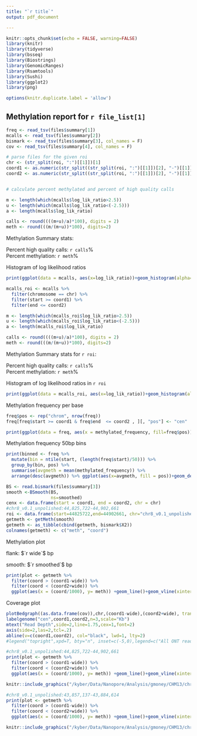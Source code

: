 ```yaml
---
title: "`r title`"
output: pdf_document

---
```


```r
knitr::opts_chunk$set(echo = FALSE, warning=FALSE)
library(knitr)
library(tidyverse)
library(bsseq)
library(Biostrings)
library(GenomicRanges)
library(Rsamtools)
library(Sushi)
library(ggplot2)
library(png)

options(knitr.duplicate.label = 'allow')
```

## Methylation report for `r file_list[1]`

```r
freq <- read_tsv(files$summary[1])
mcalls <- read_tsv(files$summary[2])
bismark <- read_tsv(files$summary[3], col_names = F)
cov <- read_tsv(files$summary[4], col_names = F)

# parse files for the given roi
chr <- (str_split(roi, ":")[[1]])[1]
coord1 <- as.numeric(str_split((str_split(roi, ":")[[1]])[2], "-")[[1]][1])
coord2 <- as.numeric(str_split((str_split(roi, ":")[[1]])[2], "-")[[1]][2])


# calculate percent methylated and percent of high quality calls

m <- length(which(mcalls$log_lik_ratio>2.5))
u <- length(which(mcalls$log_lik_ratio<(-2.5)))
a <- length(mcalls$log_lik_ratio)

calls <- round((((m+u)/a)*100), digits = 2)
meth <- round(((m/(m+u))*100), digits=2)

```


Methylation Summary stats:
 
Percent high quality calls: `r calls`%  
Percent methylation: `r meth`%  


Histogram of log likelihood ratios

```r
print(ggplot(data = mcalls, aes(x=log_lik_ratio))+geom_histogram(alpha=.5, binwidth = .5, fill = "red")+theme_bw()+geom_vline(xintercept= c(-2.5, 2.5), linetype="dashed", color="black")+xlim(-25,25))

```


```r
mcalls_roi <- mcalls %>% 
  filter(chromosome == chr) %>%
  filter(start >= coord1) %>%
  filter(end <= coord2)

m <- length(which(mcalls_roi$log_lik_ratio>2.5))
u <- length(which(mcalls_roi$log_lik_ratio<(-2.5)))
a <- length(mcalls_roi$log_lik_ratio)

calls <- round((((m+u)/a)*100), digits = 2)
meth <- round(((m/(m+u))*100), digits=2)
```
\newpage
Methylation Summary stats for `r roi`:
 
Percent high quality calls: `r calls`%  
Percent methylation: `r meth`%  

Histogram of log likelihood ratios in `r roi`


``` r
print(ggplot(data = mcalls_roi, aes(x=log_lik_ratio))+geom_histogram(alpha=.5, binwidth = .5, fill = "red")+theme_bw()+geom_vline(xintercept= c(-2.5, 2.5), linetype="dashed", color="black")+xlim(-25,25))

```
\newpage
Methylation frequency per base

```r
freq$pos <- rep("chrom", nrow(freq))
freq[freq$start >= coord1 & freq$end  <= coord2 , ][, "pos"] <- "cen"
```
``` r
print(ggplot(data = freq, aes(x = methylated_frequency, fill=freq$pos)) +geom_density(alpha=.5)+facet_wrap(~freq$pos, ncol=2)+theme_bw()+labs(x="methylated frequency (per base)", color="Position")+scale_fill_manual("region",values=c( "red", "green"))+theme(legend.position="bottom"))

```
\newpage
Methylation frequency 50bp bins

``` r
print(binned <- freq %>%
  mutate(bin = ntile(start, (length(freq$start)/50))) %>%
  group_by(bin, pos) %>%
  summarise(avgmeth = mean(methylated_frequency)) %>%
  arrange(desc(avgmeth)) %>% ggplot(aes(x=avgmeth, fill = pos))+geom_density(alpha=.5)+theme_bw()+labs(x="Average methylation frequency (bin size 50bps)")+facet_wrap(~pos, ncol=2)+scale_fill_manual("Region",values=c( "red", "green"))+theme(legend.position="bottom"))
```

\newpage

```r
BS <- read.bismark(files$summary[3])
smooth <-BSmooth(BS, 
                 ns=smoothed)
cenx <- data.frame(start = coord1, end = coord2, chr = chr)
#chr8_v0.1_unpolished:44,825,722-44,902,661
roi <- data.frame(start=44825722,end=44902661, chr="chr8_v0.1_unpolished")
getmeth <- getMeth(smooth)
getmeth <- as_tibble(cbind(getmeth, bismark$X2))
colnames(getmeth) <- c("meth", "coord")
```

Methylation plot

flank: $`r wide`$ bp

smooth: $`r smoothed`$ bp

```r
print(plot <- getmeth %>% 
  filter(coord > (coord1-wide)) %>%
  filter(coord < (coord2+wide)) %>%
  ggplot(aes(x = (coord/1000), y= meth)) +geom_line()+geom_vline(xintercept = c((coord1/1000), (coord2)/1000), linetype= "dashed", color = "red")+theme_bw()+ labs(x="Genomic coordinates (Kb)", y="Methylation"))
```


Coverage plot

```r
plotBedgraph((as.data.frame(cov)),chr,(coord1-wide),(coord2+wide), transparency =.5, color= SushiColors(2)(2)[1])
labelgenome("cen",coord1,coord2,n=3,scale="Kb")
mtext("Read Depth",side=2,line=1.75,cex=1,font=2)
axis(side=2,las=2,tcl=.2)
abline(v=c(coord1,coord2), col="black", lwd=1, lty=2)
#legend("topright",xpd=T, bty="n", inset=c(-5,0),legend=c("All ONT reads","ONT with high quality meth calls"), fill=opaque(SushiColors(2)(2)),border=SushiColors(2)(2),text.font=2,cex=1.0)
```


```r
#chr8_v0.1_unpolished:44,825,722-44,902,661
print(plot <- getmeth %>% 
  filter(coord > (coord1-wide)) %>%
  filter(coord < (coord2+wide)) %>%
  ggplot(aes(x = (coord/1000), y= meth)) +geom_line()+geom_vline(xintercept = c(44825722/1000, 44902661/1000), linetype= "dashed", color = "red")+theme_bw()+ labs(x="Genomic coordinates (Kb)", y="Methylation"))
```

```r
knitr::include_graphics("/kyber/Data/Nanopore/Analysis/gmoney/CHM13/chr8/igv/chr8_cen_dip.png")
```

```r
#chr8_v0.1_unpolished:43,857,137-43,884,614
print(plot <- getmeth %>% 
  filter(coord > (coord1-wide)) %>%
  filter(coord < (coord2+wide)) %>%
  ggplot(aes(x = (coord/1000), y= meth)) +geom_line()+geom_vline(xintercept = c(43857137/1000, 43884614/1000), linetype= "dashed", color = "red")+theme_bw()+ labs(x="Genomic coordinates (Kb)", y="Methylation"))
```

```r
knitr::include_graphics("/kyber/Data/Nanopore/Analysis/gmoney/CHM13/chr8/igv/chr8_cen_highmeth.png")
```
